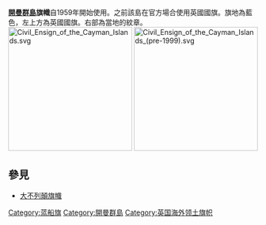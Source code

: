 
{{Infobox flag
| Name = 开曼群岛旗帜
| Nickname =  开曼群岛旗帜
| Image = Flag of the Cayman Islands.svg
| Use = 110010
| Proportion = 1:2
| Adoption = 1958年5月14日
| Design = 開曼群島自1999年以后所使用的旗幟 長寬比例: 1:2
}}
{{Infobox flag
| Name = 开曼群岛旗帜
| Nickname =  开曼群岛旗帜
| Image = Flag of the Cayman Islands (pre-1999).svg
| Use = 110010
| Proportion = 1:2
| Adoption = 
| Design = 開曼群島1999年以前使用的旗幟 長寬比例: 1:2
}}

'''[[開曼群島|開曼群島]]旗幟'''自1959年開始使用。之前該島在官方場合使用英國國旗。旗地為藍色，左上方為英國國旗。右部為當地的紋章。
[[File:Civil_Ensign_of_the_Cayman_Islands.svg|250px]]
[[File:Civil_Ensign_of_the_Cayman_Islands_(pre-1999).svg|250px]]
==參見==
* [[大不列顛旗幟|大不列顛旗幟]]

[[Category:蓝船旗|Category:蓝船旗]]
[[Category:開曼群島|Category:開曼群島]]
[[Category:英国海外领土旗帜|Category:英国海外领土旗帜]]
{{美洲题目|旗帜}}

{{flag-stub}}